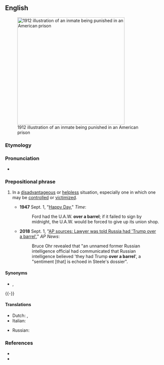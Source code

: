 ==English==
[[Image:Punishment of the Paddle, 1912.jpg|right|350px|thumb|1912 illustration of an inmate being punished in an American prison]]

===Etymology===
{{rfe|en}}

===Pronunciation===
* {{audio|en|En-au-over a barrel.ogg|Audio (AU)}}

===Prepositional phrase===
{{en-PP}}

# {{lb|en|idiomatic}} In a [[disadvantageous]] or [[helpless]] situation, especially one in which one may be [[control]]led or [[victimize]]d.
#* '''1947''' Sept. 1, "[https://web.archive.org/web/20090513092035/http://www.time.com/time/magazine/article/0,9171,887580,00.html Happy Day]," ''Time'':
#*: Ford had the U.A.W. '''over a barrel'''; if it failed to sign by midnight, the U.A.W. would be forced to give up its union shop.
#* '''2018''' Sept. 1, "[https://apnews.com/4ac772445073491aa7d3ca9e558e0144/AP:-Justice-lawyer-was-told-Russia-had-%27Trump-over-a-barrel AP sources: Lawyer was told Russia had 'Trump over a barrel']," ''AP News'':
#*: Bruce Ohr revealed that "an unnamed former Russian intelligence official had communicated that Russian intelligence believed 'they had Trump '''over a barrel'''', a "sentiment [that] is echoed in Steele's dossier".

====Synonyms====
* {{l|en|up a tree}}, {{l|en|up the creek}}

{{-}}

====Translations====
{{trans-top|in a helpless situation}}
* Dutch: {{t+|nl|hopeloos}}, {{t|nl|in de knel}}
* Italian: {{t|it|spalle al muro}}
{{trans-mid}}
* Russian: {{t|ru|[[заста́ть]] [[кто-либо|кого́-ли́бо]] [[враспло́х]]}}
{{trans-bottom}}

===References===
* {{R:Dictionary.com}}
* {{R:Merriam Webster Online}}